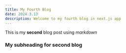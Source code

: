 ---
title: My Fourth Blog
date: 2024.3.13
description: Welcome to my fourth blog in next.js app
---

This is my **second** blog post using _markdown_

### My subheading for second blog
